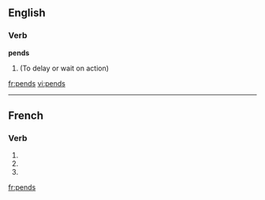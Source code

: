 ==English==

===Verb===
'''pends'''

# {{third-person singular of|pend}} (To delay or wait on action)

[[fr:pends]]
[[vi:pends]]

----
==French==

===Verb===
{{fr-verb-form}}

# {{form of|[[first-person|First-person]] [[singular]] [[present indicative]]|pendre|lang=French}}
# {{form of|[[second-person|First-person]] [[singular]] [[present indicative]]|pendre|lang=French}}
# {{form of|Second-person singular [[imperative]]|pendre|lang=French}}

[[fr:pends]]    
{{rfc-auto}}